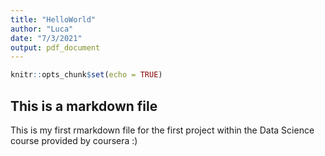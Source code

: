 ```yaml
---
title: "HelloWorld"
author: "Luca"
date: "7/3/2021"
output: pdf_document
---
```


```r
knitr::opts_chunk$set(echo = TRUE)
```

## This is a markdown file

This is my first rmarkdown file for the first project within the Data Science course
provided by coursera :)

